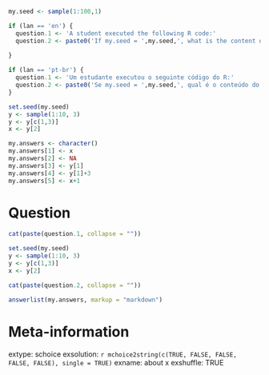 ```r
my.seed <- sample(1:100,1)

if (lan == 'en') {
  question.1 <- 'A student executed the following R code:'
  question.2 <- paste0('If my.seed = ',my.seed,', what is the content of object _x_?')
  
}

if (lan == 'pt-br') {
  question.1 <- 'Um estudante executou o seguinte código do R:'
  question.2 <- paste0('Se my.seed = ',my.seed,', qual é o conteúdo do object _x_?')
}

set.seed(my.seed)
y <- sample(1:10, 3)
y <- y[c(1,3)]
x <- y[2]

my.answers <- character()
my.answers[1] <- x
my.answers[2] <- NA
my.answers[3] <- y[1]
my.answers[4] <- y[1]+3
my.answers[5] <- x+1
```

Question
========

```r
cat(paste(question.1, collapse = ""))
```

```r
set.seed(my.seed)
y <- sample(1:10, 3)
y <- y[c(1,3)]
x <- y[2]
```

```r
cat(paste(question.2, collapse = ""))
```

```r
answerlist(my.answers, markup = "markdown")
```


Meta-information
================
extype: schoice
exsolution: `r mchoice2string(c(TRUE, FALSE, FALSE, FALSE, FALSE), single = TRUE)`
exname: about x
exshuffle: TRUE
